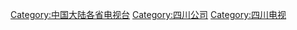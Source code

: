[[Category:中国大陆各省电视台|Category:中国大陆各省电视台]]
[[Category:四川公司|Category:四川公司]]
[[Category:四川电视|Category:四川电视]]